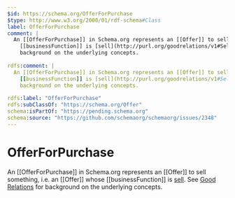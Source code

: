 ```yaml
---
$id: https://schema.org/OfferForPurchase
$type: http://www.w3.org/2000/01/rdf-schema#Class
label: OfferForPurchase
comment: |
  An [[OfferForPurchase]] in Schema.org represents an [[Offer]] to sell something, i.e. an [[Offer]] whose
    [[businessFunction]] is [sell](http://purl.org/goodrelations/v1#Sell.). See [Good Relations](https://en.wikipedia.org/wiki/GoodRelations) for
    background on the underlying concepts.
    
rdfs:comment: |
  An [[OfferForPurchase]] in Schema.org represents an [[Offer]] to sell something, i.e. an [[Offer]] whose
    [[businessFunction]] is [sell](http://purl.org/goodrelations/v1#Sell.). See [Good Relations](https://en.wikipedia.org/wiki/GoodRelations) for
    background on the underlying concepts.
    
rdfs:label: "OfferForPurchase"
rdfs:subClassOf: "https://schema.org/Offer"
schema:isPartOf: "https://pending.schema.org"
schema:source: "https://github.com/schemaorg/schemaorg/issues/2348"
---
```


# OfferForPurchase

An [[OfferForPurchase]] in Schema.org represents an [[Offer]] to sell something, i.e. an [[Offer]] whose
  [[businessFunction]] is [sell](http://purl.org/goodrelations/v1#Sell.). See [Good Relations](https://en.wikipedia.org/wiki/GoodRelations) for
  background on the underlying concepts.
  


